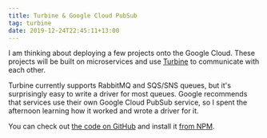 ```yaml
---
title: Turbine & Google Cloud PubSub
tag: turbine
date: 2019-12-24T22:45:11+13:00
---
```


I am thinking about deploying a few projects onto the Google Cloud. These
projects will be built on microservices and use
[Turbine](https://github.com/stayradiated/turbine) to communicate with each
other.

Turbine currently supports RabbitMQ and SQS/SNS queues, but it's surprisingly
easy to write a driver for most queues. Google recommends that services use
their own Google Cloud PubSub service, so I spent the afternoon learning how it
worked and wrote a driver for it.

You can check out [the code on
GitHub](https://github.com/stayradiated/turbine/blob/master/packages/turbine-driver-google-cloud-pubsub/src/index.ts)
and install it [from
NPM](https://npmjs.com/package/@stayradiated/turbine-driver-google-cloud-run).
